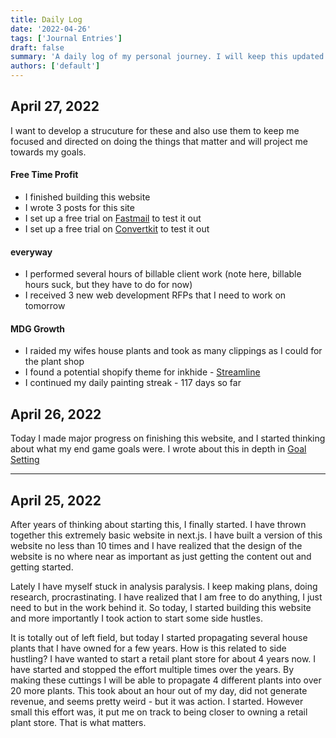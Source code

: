 ```yaml
---
title: Daily Log
date: '2022-04-26'
tags: ['Journal Entries']
draft: false
summary: 'A daily log of my personal journey. I will keep this updated everyday with my personal moves and steps toward achieving my goals.'
authors: ['default']
---
```


## April 27, 2022
I want to develop a strucuture for these and also use them to keep me focused and directed on doing the things that matter and will project me towards my goals. 

#### Free Time Profit 

* I finished building this website
* I wrote 3 posts for this site
* I set up a free trial on [Fastmail](https://www.fastmail.com/) to test it out
* I set up a free trial on [Convertkit](https://convertkit.com) to test it out

#### everyway

* I performed several hours of billable client work (note here, billable hours suck, but they have to do for now)
* I received 3 new web development RFPs that I need to work on tomorrow

#### MDG Growth
* I raided my wifes house plants and took as many clippings as I could for the plant shop
* I found a potential shopify theme for inkhide - [Streamline](https://themes.shopify.com/themes/streamline/styles/core?surface_inter_position=1&surface_intra_position=6&surface_type=all)
* I continued my daily painting streak - 117 days so far

## April 26, 2022

Today I made major progress on finishing this website, and I started thinking about what my end game goals were. I wrote about this in depth in [Goal Setting](/blog/goal-setting)

---

## April 25, 2022

After years of thinking about starting this, I finally started. I have thrown together this extremely basic website in next.js.
I have built a version of this website no less than 10 times and I have realized that the design of the website is no where near as
important as just getting the content out and getting started.

Lately I have myself stuck in analysis paralysis. I keep making plans, doing research, procrastinating. I have realized that I am
free to do anything, I just need to but in the work behind it. So today, I started building this website and more importantly I took
action to start some side hustles.

It is totally out of left field, but today I started propagating several house plants that I have owned for a few years. How is this related
to side hustling? I have wanted to start a retail plant store for about 4 years now. I have started and stopped the effort multiple times
over the years. By making these cuttings I will be able to propagate 4 different plants into over 20 more plants. This took about an hour
out of my day, did not generate revenue, and seems pretty weird - but it was action. I started. However small this effort was, it put me on
track to being closer to owning a retail plant store. That is what matters.
